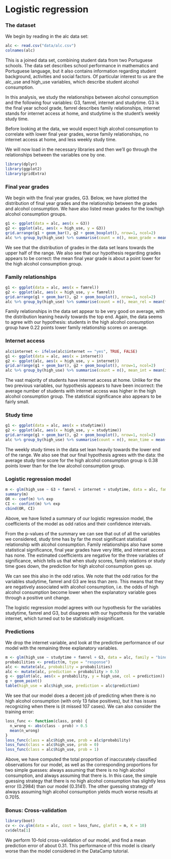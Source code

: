 # Logistic regression

### The dataset

We begin by reading in the alc data set:

```r
alc <- read.csv("data/alc.csv")
colnames(alc)
```

This is a joined data set, combining student data from two Portuguese schools. 
The data set describes school performance in mathematics and Portuguese language,
but it also contains information regarding student background, activities and social factors. Of particular interest to us are the alc_use and high_use 
variables, which describe student alcohol consumption.

In this analysis, we study the relationships between alcohol consumption and the following four variables: G3, famrel, internet and studytime. G3 is the final year school grade, famrel describes family relationships, internet stands for internet access at home, and studytime is the student's weekly study time.

Before looking at the data, we would expect high alcohol consumption to correlate with lower final year grades, worse family relationships, no internet access at home, and less weekly study time.

We will now load in the necessary libraries and then we'll go through the relationships between the variables one by one.

```r
library(dplyr)
library(ggplot2)
library(gridExtra)
```

### Final year grades

We begin with the final year grades, G3. Below, we have plotted the distribution of final year grades and the relationship between the grades and alcohol consumption. We have also listed mean grades for the low/high alcohol consumption groups.

```r
g1 <- ggplot(data = alc, aes(x = G3))
g2 <- ggplot(alc, aes(x = high_use, y = G3))
grid.arrange(g1 + geom_bar(), g2 + geom_boxplot(), nrow=1, ncol=2)
alc %>% group_by(high_use) %>% summarise(count = n(), mean_grade = mean(G3))
```

We see that the distribution of grades in the data set leans towards the upper half of the range. We also see that our hypothesis regarding grades appears to be correct: the mean final year grade is about a point lower for the high alcohol consumption group.

### Family relationships

```r
g1 <- ggplot(data = alc, aes(x = famrel))
g2 <- ggplot(alc, aes(x = high_use, y = famrel))
grid.arrange(g1 + geom_bar(), g2 + geom_boxplot(), nrow=1, ncol=2)
alc %>% group_by(high_use) %>% summarise(count = n(), mean_rel = mean(famrel))
```

Family relationships in the data set appear to be very good on average, with the distribution leaning heavily towards the top end. Again, the data seems to agree with our hypothesis: students in the high alcohol consumption group have 0.22 points lower family relationship scores on average.

### Internet access

```r
alc$internet <- ifelse(alc$internet == "yes", TRUE, FALSE)
g1 <- ggplot(data = alc, aes(x = internet))
g2 <- ggplot(alc, aes(x = high_use, y = internet))
grid.arrange(g1 + geom_bar(), g2 + geom_boxplot(), nrow=1, ncol=2)
alc %>% group_by(high_use) %>% summarise(count = n(), mean_int = mean(internet))
```

The vast majority of students have internet access at home. Unlike for the two previous variables, our hypothesis appears to have been incorrect: the average number of students with internet access was higher in the high alcohol consumption group. The statistical significance also appears to be fairly small.

### Study time

```r
g1 <- ggplot(data = alc, aes(x = studytime))
g2 <- ggplot(alc, aes(x = high_use, y = studytime))
grid.arrange(g1 + geom_bar(), g2 + geom_boxplot(), nrow=1, ncol=2)
alc %>% group_by(high_use) %>% summarise(count = n(), mean_time = mean(studytime))
```

The weekly study times in the data set lean heavily towards the lower end of the range. We also see that our final hypothesis agrees with the data: the average study time score for the high alcohol consumption group is 0.38 points lower than for the low alcohol consumption group.

### Logistic regression model

```r
m <- glm(high_use ~ G3 + famrel + internet + studytime, data = alc, family = "binomial")
summary(m)
OR <- coef(m) %>% exp
CI <- confint(m) %>% exp
cbind(OR, CI)
```

Above, we have listed a summary of our logistic regression model, the coefficients of the model as odd ratios and their confidence intervals. 

From the p-values of the summary we can see that out of all the variables we considered, study time has by far the most significant statistical relationship with alcohol consumption. Family relationships also have some statistical significance, final year grades have very little, and internet access has none. The estimated coefficients are negative for the three variables of significance, which tells us that when study scores, family relations or study time goes down, the prediction for high alcohol consumption goes up.

We can see this also in the odd ratios. We note that the odd ratios for the variables studytime, famrel and G3 are less than zero. This means that they are negatively associated with alcohol consumption, i.e. the odds of high alcohol consumption become lower when the explanatory variable goes through a positive unit change.

The logistic regression model agrees with our hypothesis for the variables studytime, famrel and G3, but disagrees with our hypothesis for the variable internet, which turned out to be statistically insignificant.

### Predictions

We drop the internet variable, and look at the predictive performance of our model with the remaining three explanatory variables.

```r
m <- glm(high_use ~ studytime + famrel + G3, data = alc, family = "binomial")
probabilities <- predict(m, type = "response")
alc <- mutate(alc, probability = probabilities)
alc <- mutate(alc, prediction = probability > 0.5)
g <- ggplot(alc, aes(x = probability, y = high_use, col = prediction))
g + geom_point()
table(high_use = alc$high_use, prediction = alc$prediction)
```

We see that our model does a decent job of predicting when there is no high alcohol consumption (with only 13 false positives), but it has issues recognizing when there is (it missed 107 cases). We can also consider the training error:

```r
loss_func <- function(class, prob) {
  n_wrong <- abs(class - prob) > 0.5
  mean(n_wrong)
}
loss_func(class = alc$high_use, prob = alc$probability)
loss_func(class = alc$high_use, prob = 0)
loss_func(class = alc$high_use, prob = 1)
```

Above, we have computed the total proportion of inaccurately classified observations for our model, as well as the corresponding proportions for two simple guesses: always assuming that there is no high alcohol consumption, and always assuming that there is. In this case, the simple guessing strategy that there is no high alcohol consumption has slightly less error (0.2984) than our model (0.3141). The other guessing strategy of always assuming high alcohol consumption yields much worse results at 0.7015.

### Bonus: Cross-validation

```r
library(boot)
cv <- cv.glm(data = alc, cost = loss_func, glmfit = m, K = 10)
cv$delta[1]
```

We perform 10-fold cross-validation of our model, and find a mean prediction error of about 0.31. This performance of this model is clearly worse than the model considered in the DataCamp tutorial. 
